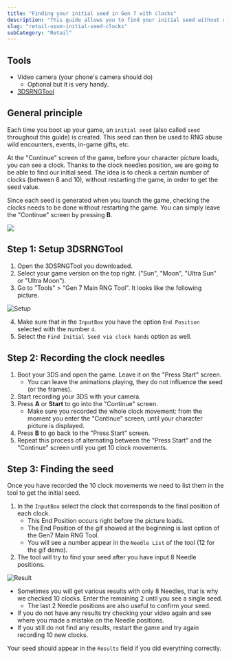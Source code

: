 ```yaml
---
title: "Finding your initial seed in Gen 7 with clocks"
description: "This guide allows you to find your initial seed without using Custom Firmware"
slug: "retail-usum-initial-seed-clocks"
subCategory: "Retail"
---
```


## Tools

- Video camera (your phone's camera should do)
  - Optional but it is very handy.
- [3DSRNGTool](https://github.com/wwwwwwzx/3DSRNGTool/releases)

## General principle

Each time you boot up your game, an `initial seed` (also called `seed` throughout this guide) is created. This seed can then be used to RNG abuse wild encounters, events, in-game gifts, etc.

At the "Continue" screen of the game, before your character picture loads, you can see a clock. Thanks to the clock needles position, we are going to be able to find our initial seed. The idea is to check a certain number of clocks (between 8 and 10), without restarting the game, in order to get the seed value.

Since each seed is generated when you launch the game, checking the clocks needs to be done without restarting the game. You can simply leave the "Continue" screen by pressing **B**.

![](https://i.imgur.com/2Nh45HB.gif)

## Step 1: Setup 3DSRNGTool

1. Open the 3DSRNGTool you downloaded.
2. Select your game version on the top right. ("Sun", "Moon", "Ultra Sun" or "Ultra Moon").
3. Go to "Tools" > "Gen 7 Main RNG Tool". It looks like the following picture.

![Setup](../../images/UltraSun-UltraMoon/Initial-Seed/Setup.png)

4. Make sure that in the `InputBox` you have the option `End Position` selected with the number `4`.
5. Select the `Find Initial Seed via clock hands` option as well.

## Step 2: Recording the clock needles

1. Boot your 3DS and open the game. Leave it on the "Press Start" screen.
   - You can leave the animations playing, they do not influence the seed (or the frames).
2. Start recording your 3DS with your camera.
3. Press **A** or **Start** to go into the "Continue" screen.
   - Make sure you recorded the whole clock movement: from the moment you enter the "Continue" screen, until your character picture is displayed.
4. Press **B** to go back to the "Press Start" screen.
5. Repeat this process of alternating between the "Press Start" and the "Continue" screen until you get 10 clock movements.

## Step 3: Finding the seed

Once you have recorded the 10 clock movements we need to list them in the tool to get the initial seed.

1. In the `InputBox` select the clock that corresponds to the final position of each clock.
   - This End Position occurs right before the picture loads.
   - The End Position of the gif showed at the beginning is last option of the Gen7 Main RNG Tool.
   - You will see a number appear in the `Needle List` of the tool (12 for the gif demo).
2. The tool will try to find your seed after you have input 8 Needle positions.

![Result](../../images/UltraSun-UltraMoon/Initial-Seed/Result.png)

- Sometimes you will get various results with only 8 Needles, that is why we checked 10 clocks. Enter the remaining 2 until you see a single seed.
  - The last 2 Needle positions are also useful to confirm your seed.
- If you do not have any results try checking your video again and see where you made a mistake on the Needle positions.
- If you still do not find any results, restart the game and try again recording 10 new clocks.

Your seed should appear in the `Results` field if you did everything correctly.
